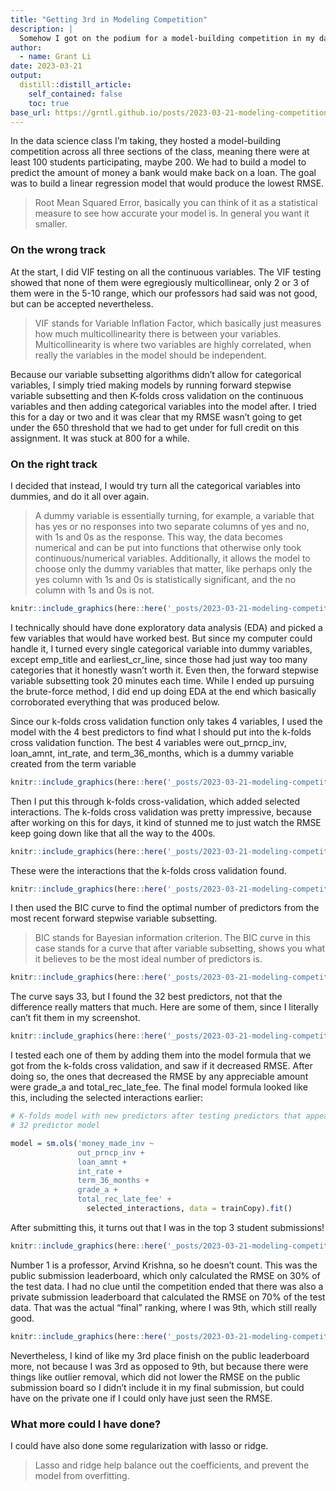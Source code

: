 ```yaml
---
title: "Getting 3rd in Modeling Competition"
description: |
  Somehow I got on the podium for a model-building competition in my data science class
author:
  - name: Grant Li
date: 2023-03-21
output:
  distill::distill_article:
    self_contained: false
    toc: true
base_url: https://grntl.github.io/posts/2023-03-21-modeling-competition/
---
```


In the data science class I'm taking, they hosted a model-building competition across all three sections of the class, meaning there were at least 100 students participating, maybe 200. We had to build a model to predict the amount of money a bank would make back on a loan. The goal was to build a linear regression model that would produce the lowest RMSE.

> Root Mean Squared Error, basically you can think of it as a statistical measure to see how accurate your model is. In general you want it smaller.

### On the wrong track

At the start, I did VIF testing on all the continuous variables. The VIF testing showed that none of them were egregiously multicollinear, only 2 or 3 of them were in the 5-10 range, which our professors had said was not good, but can be accepted nevertheless.  

> VIF stands for Variable Inflation Factor, which basically just measures how much multicollinearity there is between your variables. Multicollinearity is where two variables are highly correlated, when really the variables in the model should be independent.  

Because our variable subsetting algorithms didn't allow for categorical variables, I simply tried making models by running forward stepwise variable subsetting and then K-folds cross validation on the continuous variables and then adding categorical variables into the model after. I tried this for a day or two and it was clear that my RMSE wasn't going to get under the 650 threshold that we had to get under for full credit on this assignment. It was stuck at 800 for a while.

### On the right track

I decided that instead, I would try turn all the categorical variables into dummies, and do it all over again.  

> A dummy variable is essentially turning, for example, a variable that has yes or no responses into two separate columns of yes and no, with 1s and 0s as the response. This way, the data becomes numerical and can be put into functions that otherwise only took continuous/numerical variables. Additionally, it allows the model to choose only the dummy variables that matter, like perhaps only the yes column with 1s and 0s is statistically significant, and the no column with 1s and 0s is not.

```r
knitr::include_graphics(here::here('_posts/2023-03-21-modeling-competition/vars.png'))
```

I technically should have done exploratory data analysis (EDA) and picked a few variables that would have worked best. But since my computer could handle it, I turned every single categorical variable into dummy variables, except emp_title and earliest_cr_line, since those had just way too many categories that it honestly wasn't worth it. Even then, the forward stepwise variable subsetting took 20 minutes each time. While I ended up pursuing the brute-force method, I did end up doing EDA at the end which basically corroborated everything that was produced below.

Since our k-folds cross validation function only takes 4 variables, I used the model with the 4 best predictors to find what I should put into the k-folds cross validation function. The best 4 variables were out_prncp_inv, loan_amnt, int_rate, and term_36_months, which is a dummy variable created from the term variable 

```r
knitr::include_graphics(here::here('_posts/2023-03-21-modeling-competition/best4.png'))
```

Then I put this through k-folds cross-validation, which added selected interactions. The k-folds cross validation was pretty impressive, because after working on this for days, it kind of stunned me to just watch the RMSE keep going down like that all the way to the 400s.

```r
knitr::include_graphics(here::here('_posts/2023-03-21-modeling-competition/kfolds.png'))
```

These were the interactions that the k-folds cross validation found.

```r
knitr::include_graphics(here::here('_posts/2023-03-21-modeling-competition/selected.png'))
```

I then used the BIC curve to find the optimal number of predictors from the most recent forward stepwise variable subsetting. 

> BIC stands for Bayesian information criterion. The BIC curve in this case stands for a curve that after variable subsetting, shows you what it believes to be the most ideal number of predictors is. 

```r
knitr::include_graphics(here::here('_posts/2023-03-21-modeling-competition/bic.png'))
```

The curve says 33, but I found the 32 best predictors, not that the difference really matters that much. Here are some of them, since I literally can't fit them in my screenshot.

```r
knitr::include_graphics(here::here('_posts/2023-03-21-modeling-competition/preds32.png'))
```

I tested each one of them by adding them into the model formula that we got from the k-folds cross validation, and saw if it decreased RMSE. After doing so, the ones that decreased the RMSE by any appreciable amount were grade_a and total_rec_late_fee. The final model formula looked like this, including the selected interactions earlier:

```r
# K-folds model with new predictors after testing predictors that appear in the 
# 32 predictor model

model = sm.ols('money_made_inv ~ 
               out_prncp_inv + 
               loan_amnt + 
               int_rate + 
               term_36_months + 
               grade_a + 
               total_rec_late_fee' + 
                 selected_interactions, data = trainCopy).fit()
```


After submitting this, it turns out that I was in the top 3 student submissions!

```r
knitr::include_graphics(here::here('_posts/2023-03-21-modeling-competition/pubRank.png'))
```
Number 1 is a professor, Arvind Krishna, so he doesn't count. This was the public submission leaderboard, which only calculated the RMSE on 30% of the test data. I had no clue until the competition ended that there was also a private submission leaderboard that calculated the RMSE on 70% of the test data. That was the actual "final" ranking, where I was 9th, which still really good. 

```r
knitr::include_graphics(here::here('_posts/2023-03-21-modeling-competition/privRank.png'))
```

Nevertheless, I kind of like my 3rd place finish on the public leaderboard more, not because I was 3rd as opposed to 9th, but because there were things like outlier removal, which did not lower the RMSE on the public submission board so I didn't include it in my final submission, but could have on the private one if I could only have just seen the RMSE.

### What more could I have done?

I could have also done some regularization with lasso or ridge.

> Lasso and ridge help balance out the coefficients, and prevent the model from overfitting.